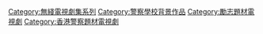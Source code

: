 [[Category:無綫電視劇集系列|Category:無綫電視劇集系列]]
[[Category:警察學校背景作品|Category:警察學校背景作品]]
[[Category:勵志題材電視劇|Category:勵志題材電視劇]]
[[Category:香港警察題材電視劇|Category:香港警察題材電視劇]]